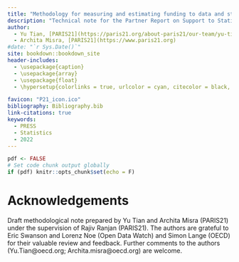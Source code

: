 ```yaml
--- 
title: "Methodology for measuring and estimating funding to data and statistics"
description: "Technical note for the Partner Report on Support to Statistics"
author: 
  - Yu Tian, [PARIS21](https://paris21.org/about-paris21/our-team/yu-tian)
  - Archita Misra, [PARIS21](https://www.paris21.org)
#date: "`r Sys.Date()`"
site: bookdown::bookdown_site
header-includes:
  - \usepackage{caption}
  - \usepackage{array}
  - \usepackage{float}
  - \hypersetup{colorlinks = true, urlcolor = cyan, citecolor = black, menucolor = black, anchorcolor = black, linkcolor=black}

favicon: "P21_icon.ico"
bibliography: Bibliography.bib
link-citations: true
keywords:
  - PRESS
  - Statistics
  - 2022
---
```


<!-- From gitbook to pdf:

for pdf: bookdown::render_book("index.Rmd", "bookdown::pdf_book") 
for gitbook: bookdown::render_book("index.Rmd", "bookdown::gitbook")

From html to pdf 4 things change:
  1. uncomment last figure from knitr chunk to latex format in chapter 03.
  3. uncomment emphbox in 04.
  4. Set pdf <- TRUE to hide code chunk output and adjust kable formating in Appendix
-->

```r
pdf <- FALSE
# Set code chunk output globally 
if (pdf) knitr::opts_chunk$set(echo = F)
```

# Acknowledgements {-}

Draft  methodological  note  prepared  by  Yu  Tian  and  Archita  Misra  (PARIS21)  under  the  supervision  of  Rajiv 
Ranjan (PARIS21). The authors are grateful to Eric Swanson and Lorenz Noe (Open Data Watch) and Simon Lange 
(OECD)  for  their  valuable  review  and  feedback.  Further  comments  to  the  authors  (Yu.Tian@oecd.org; 
Archita.misra@oecd.org) are welcome.

